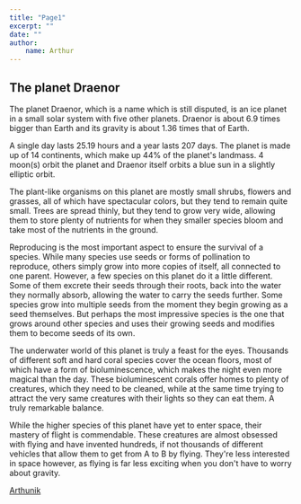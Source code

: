```yaml
---
title: "Page1"
excerpt: ""
date: ""
author:
    name: Arthur
---
```


## The planet Draenor

The planet Draenor, which is a name which is still disputed, is an ice planet in a small solar system with five other planets.
Draenor is about 6.9 times bigger than Earth and its gravity is about 1.36 times that of Earth.

A single day lasts 25.19 hours and a year lasts 207 days. The planet is made up of 14 continents, which make up 44% of the planet's landmass.
4 moon(s) orbit the planet and Draenor itself orbits a blue sun in a slightly elliptic orbit.

The plant-like organisms on this planet are mostly small shrubs, flowers and grasses, all of which have spectacular colors, but they tend to remain quite small. Trees are spread thinly, but they tend to grow very wide, allowing them to store plenty of nutrients for when they smaller species bloom and take most of the nutrients in the ground.

Reproducing is the most important aspect to ensure the survival of a species. While many species use seeds or forms of pollination to reproduce, others simply grow into more copies of itself, all connected to one parent. However, a few species on this planet do it a little different. Some of them excrete their seeds through their roots, back into the water they normally absorb, allowing the water to carry the seeds further. Some species grow into multiple seeds from the moment they begin growing as a seed themselves. But perhaps the most impressive species is the one that grows around other species and uses their growing seeds and modifies them to become seeds of its own.

The underwater world of this planet is truly a feast for the eyes. Thousands of different soft and hard coral species cover the ocean floors, most of which have a form of bioluminescence, which makes the night even more magical than the day. These bioluminescent corals offer homes to plenty of creatures, which they need to be cleaned, while at the same time trying to attract the very same creatures with their lights so they can eat them. A truly remarkable balance.

While the higher species of this planet have yet to enter space, their mastery of flight is commendable. These creatures are almost obsessed with flying and have invented hundreds, if not thousands of different vehicles that allow them to get from A to B by flying. They're less interested in space however, as flying is far less exciting when you don't have to worry about gravity.

<Youtube uid="NY9N48ub_vo" title= "ต่อจากคลิปก่อน 'Range Filter 5 min' ข้อดีอีกมุมที่ห้ามพลาด [Indicator On Tradingview By Crypto-Indy]" />

[Arthunik](http://arthunik.com/)
